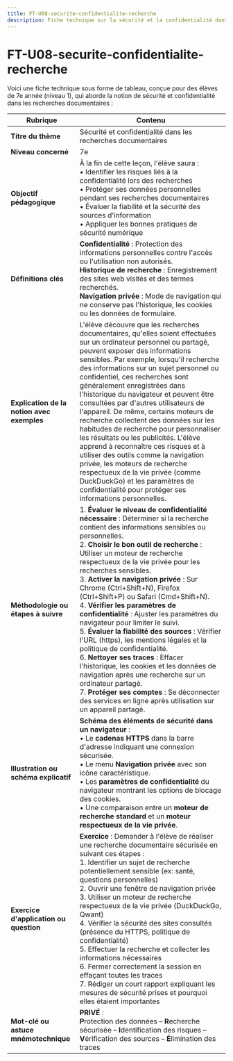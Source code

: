 ```yaml
---
title: FT-U08-securite-confidentialite-recherche
description: Fiche technique sur la sécurité et la confidentialité dans les recherches documentaires
---
```


# FT-U08-securite-confidentialite-recherche
Voici une fiche technique sous forme de tableau, conçue pour des élèves de 7e année (niveau 1), qui aborde la notion de sécurité et confidentialité dans les recherches documentaires :

| **Rubrique**                                  | **Contenu**                                                                                                                                                                                                                                                                                                                                                                                                                        |
|-----------------------------------------------|-------------------------------------------------------------------------------------------------------------------------------------------------------------------------------------------------------------------------------------------------------------------------------------------------------------------------------------------------------------------------------------------------------------------------------------|
| **Titre du thème**                            | Sécurité et confidentialité dans les recherches documentaires                                                                                                                                                                                                                                                                                                                                                                         |
| **Niveau concerné**                           | 7e                                                                                                                                                                                                                                                                                                                                                                                                                                  |
| **Objectif pédagogique**                      | À la fin de cette leçon, l'élève saura : <br/>• Identifier les risques liés à la confidentialité lors des recherches <br/>• Protéger ses données personnelles pendant ses recherches documentaires <br/>• Évaluer la fiabilité et la sécurité des sources d'information <br/>• Appliquer les bonnes pratiques de sécurité numérique                                                                                                                                                                                                                |
| **Définitions clés**                          | **Confidentialité** : Protection des informations personnelles contre l'accès ou l'utilisation non autorisés. <br/>**Historique de recherche** : Enregistrement des sites web visités et des termes recherchés. <br/>**Navigation privée** : Mode de navigation qui ne conserve pas l'historique, les cookies ou les données de formulaire.                                                                                                                                                                          |
| **Explication de la notion avec exemples**    | L'élève découvre que les recherches documentaires, qu'elles soient effectuées sur un ordinateur personnel ou partagé, peuvent exposer des informations sensibles. Par exemple, lorsqu'il recherche des informations sur un sujet personnel ou confidentiel, ces recherches sont généralement enregistrées dans l'historique du navigateur et peuvent être consultées par d'autres utilisateurs de l'appareil. De même, certains moteurs de recherche collectent des données sur les habitudes de recherche pour personnaliser les résultats ou les publicités. L'élève apprend à reconnaître ces risques et à utiliser des outils comme la navigation privée, les moteurs de recherche respectueux de la vie privée (comme DuckDuckGo) et les paramètres de confidentialité pour protéger ses informations personnelles.                                                                                                                       |
| **Méthodologie ou étapes à suivre**           | 1. **Évaluer le niveau de confidentialité nécessaire** : Déterminer si la recherche contient des informations sensibles ou personnelles.<br/>2. **Choisir le bon outil de recherche** : Utiliser un moteur de recherche respectueux de la vie privée pour les recherches sensibles.<br/>3. **Activer la navigation privée** : Sur Chrome (Ctrl+Shift+N), Firefox (Ctrl+Shift+P) ou Safari (Cmd+Shift+N).<br/>4. **Vérifier les paramètres de confidentialité** : Ajuster les paramètres du navigateur pour limiter le suivi.<br/>5. **Évaluer la fiabilité des sources** : Vérifier l'URL (https), les mentions légales et la politique de confidentialité.<br/>6. **Nettoyer ses traces** : Effacer l'historique, les cookies et les données de navigation après une recherche sur un ordinateur partagé.<br/>7. **Protéger ses comptes** : Se déconnecter des services en ligne après utilisation sur un appareil partagé. |
| **Illustration ou schéma explicatif**         | **Schéma des éléments de sécurité dans un navigateur** : <br/>• Le **cadenas HTTPS** dans la barre d'adresse indiquant une connexion sécurisée. <br/>• Le menu **Navigation privée** avec son icône caractéristique. <br/>• Les **paramètres de confidentialité** du navigateur montrant les options de blocage des cookies. <br/>• Une comparaison entre un **moteur de recherche standard** et un **moteur respectueux de la vie privée**.                                                                                   |
| **Exercice d'application ou question**        | **Exercice** : Demander à l'élève de réaliser une recherche documentaire sécurisée en suivant ces étapes : <br/>1. Identifier un sujet de recherche potentiellement sensible (ex: santé, questions personnelles) <br/>2. Ouvrir une fenêtre de navigation privée <br/>3. Utiliser un moteur de recherche respectueux de la vie privée (DuckDuckGo, Qwant) <br/>4. Vérifier la sécurité des sites consultés (présence du HTTPS, politique de confidentialité) <br/>5. Effectuer la recherche et collecter les informations nécessaires <br/>6. Fermer correctement la session en effaçant toutes les traces <br/>7. Rédiger un court rapport expliquant les mesures de sécurité prises et pourquoi elles étaient importantes                                                                                                                    |
| **Mot-clé ou astuce mnémotechnique**          | **PRIVÉ** : <br/>**P**rotection des données – **R**echerche sécurisée – **I**dentification des risques – **V**érification des sources – **É**limination des traces                                                                                                                                                                                                                                                                                                                           |